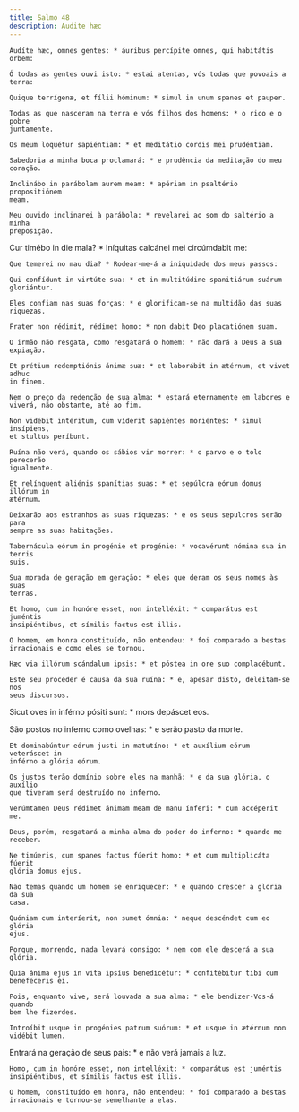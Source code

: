 ```yaml
---
title: Salmo 48
description: Audite hæc
---
```


<div class="side-by-side not-content">

    Audíte hæc, omnes gentes: * áuribus percípite omnes, qui habitátis orbem:

    Ó todas as gentes ouvi isto: * estai atentas, vós todas que povoais a terra:

    Quique terrígenæ, et fílii hóminum: * simul in unum spanes et pauper.

    Todas as que nasceram na terra e vós filhos dos homens: * o rico e o pobre
    juntamente.

    Os meum loquétur sapiéntiam: * et meditátio cordis mei prudéntiam.

    Sabedoria a minha boca proclamará: * e prudência da meditação do meu
    coração.

    Inclinábo in parábolam aurem meam: * apériam in psaltério propositiónem
    meam.

    Meu ouvido inclinarei à parábola: * revelarei ao som do saltério a minha
    preposição.

Cur timébo in die mala? * Iníquitas calcánei mei circúmdabit me:

    Que temerei no mau dia? * Rodear-me-á a iniquidade dos meus passos:

    Qui confídunt in virtúte sua: * et in multitúdine spanitiárum suárum
    gloriántur.

    Eles confiam nas suas forças: * e glorificam-se na multidão das suas
    riquezas.

    Frater non rédimit, rédimet homo: * non dabit Deo placatiónem suam.

    O irmão não resgata, como resgatará o homem: * não dará a Deus a sua
    expiação.

    Et prétium redemptiónis ánimæ suæ: * et laborábit in ætérnum, et vivet adhuc
    in finem.

    Nem o preço da redenção de sua alma: * estará eternamente em labores e
    viverá, não obstante, até ao fim.

    Non vidébit intéritum, cum víderit sapiéntes moriéntes: * simul insípiens,
    et stultus períbunt.

    Ruína não verá, quando os sábios vir morrer: * o parvo e o tolo perecerão
    igualmente.

    Et relínquent aliénis spanítias suas: * et sepúlcra eórum domus illórum in
    ætérnum.

    Deixarão aos estranhos as suas riquezas: * e os seus sepulcros serão para
    sempre as suas habitações.

    Tabernácula eórum in progénie et progénie: * vocavérunt nómina sua in terris
    suis.

    Sua morada de geração em geração: * eles que deram os seus nomes às suas
    terras.

    Et homo, cum in honóre esset, non intelléxit: * comparátus est juméntis
    insipiéntibus, et símilis factus est illis.

    O homem, em honra constituído, não entendeu: * foi comparado a bestas
    irracionais e como eles se tornou.

    Hæc via illórum scándalum ipsis: * et póstea in ore suo complacébunt.

    Este seu proceder é causa da sua ruína: * e, apesar disto, deleitam-se nos
    seus discursos.

Sicut oves in inférno pósiti sunt: * mors depáscet eos.

São postos no inferno como ovelhas: * e serão pasto da morte.

    Et dominabúntur eórum justi in matutíno: * et auxílium eórum veteráscet in
    inférno a glória eórum.

    Os justos terão domínio sobre eles na manhã: * e da sua glória, o auxílio
    que tiveram será destruído no inferno.

    Verúmtamen Deus rédimet ánimam meam de manu ínferi: * cum accéperit me.

    Deus, porém, resgatará a minha alma do poder do inferno: * quando me
    receber.

    Ne timúeris, cum spanes factus fúerit homo: * et cum multiplicáta fúerit
    glória domus ejus.

    Não temas quando um homem se enriquecer: * e quando crescer a glória da sua
    casa.

    Quóniam cum interíerit, non sumet ómnia: * neque descéndet cum eo glória
    ejus.

    Porque, morrendo, nada levará consigo: * nem com ele descerá a sua glória.

    Quia ánima ejus in vita ipsíus benedicétur: * confitébitur tibi cum
    beneféceris ei.

    Pois, enquanto vive, será louvada a sua alma: * ele bendizer-Vos-á quando
    bem lhe fizerdes.

    Introíbit usque in progénies patrum suórum: * et usque in ætérnum non
    vidébit lumen.

Entrará na geração de seus pais: * e não verá jamais a luz.

    Homo, cum in honóre esset, non intelléxit: * comparátus est juméntis
    insipiéntibus, et símilis factus est illis.

    O homem, constituído em honra, não entendeu: * foi comparado a bestas
    irracionais e tornou-se semelhante a elas.

</div>
